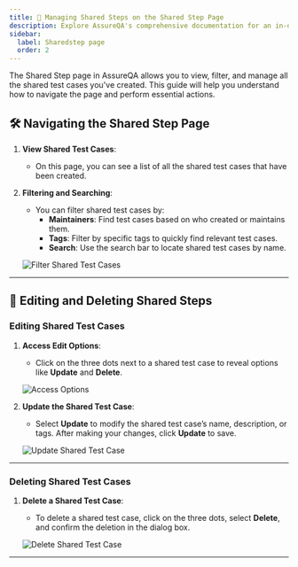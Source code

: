 ```yaml
---
title: 📄 Managing Shared Steps on the Shared Step Page
description: Explore AssureQA's comprehensive documentation for an in-depth look at our services and tools.
sidebar:
  label: Sharedstep page
  order: 2
---
```


The Shared Step page in AssureQA allows you to view, filter, and manage all the shared test cases you've created. This guide will help you understand how to navigate the page and perform essential actions.

## 🛠️ Navigating the Shared Step Page

1. **View Shared Test Cases**:
   - On this page, you can see a list of all the shared test cases that have been created.

2. **Filtering and Searching**:
   - You can filter shared test cases by:
     - **Maintainers**: Find test cases based on who created or maintains them.
     - **Tags**: Filter by specific tags to quickly find relevant test cases.
     - **Search**: Use the search bar to locate shared test cases by name.

   ![Filter Shared Test Cases](./SharedImages/1.Filter%20in%20shared.png)

---

## 🔄 Editing and Deleting Shared Steps

### Editing Shared Test Cases

1. **Access Edit Options**:
   - Click on the three dots next to a shared test case to reveal options like **Update** and **Delete**.

   ![Access Options](./SharedImages/2.Click%203%20dots.png)

2. **Update the Shared Test Case**:
   - Select **Update** to modify the shared test case’s name, description, or tags. After making your changes, click **Update** to save.

   ![Update Shared Test Case](./SharedImages/3.Click%20Update.png)

---

### Deleting Shared Test Cases

1. **Delete a Shared Test Case**:
   - To delete a shared test case, click on the three dots, select **Delete**, and confirm the deletion in the dialog box.

   ![Delete Shared Test Case](./SharedImages/sh%20d.png)

---
